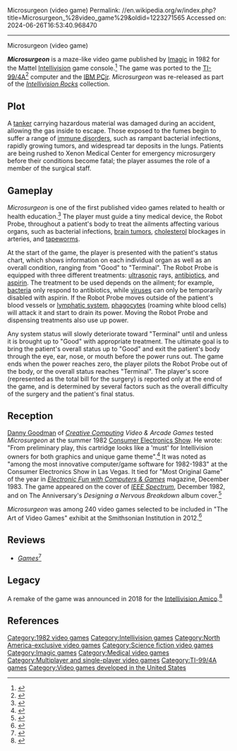Microsurgeon (video game)
Permalink: //en.wikipedia.org/w/index.php?title=Microsurgeon_%28video_game%29&oldid=1223271565
Accessed on: 2024-06-26T16:53:40.968470



------
Microsurgeon (video game)
{{COI|date=March 2013}}
{{Infobox video game
|title = Microsurgeon
|image = Microsurgeon (video game).jpg
|caption =
|developer = [[Imagic]]
|publisher = Imagic
|designer = Rick Levine<ref name="giantlist">{{cite web|title=The Giant List of Classic Game Programmers |url=https://dadgum.com/giantlist/ |last1=Hague |first1=James}}</ref>
|released = {{vgrelease|NA|1982}}
|genre =
|modes = [[Single-player video game|Single-player]], [[Multiplayer video game|multiplayer]]
|platforms = [[Intellivision]], [[TI-99/4A]], [[IBM PCjr]]
}}

'''''Microsurgeon''''' is a maze-like video game published by [[Imagic]] in 1982 for the Mattel [[Intellivision]] game console.<ref>{{cite web|url=http://www.gamefaqs.com/console/intellivision/home/577027.html |title=Microsurgeon for Intellivision |publisher=GameFAQs |date= |access-date=2012-02-10}}</ref> The game was ported to the [[TI-99/4A]]<ref>{{cite web|author=TI-99/4A Videogame House |url=http://www.videogamehouse.net/microsurgeon.html |title=TI-99/4A Videogame House - Microsurgeon |publisher=Videogamehouse.net |date= |access-date=2012-02-10}}</ref> computer and the [[IBM PCjr]]. ''Microsurgeon'' was re-released as part of the ''[[Intellivision Rocks]]'' collection.

==Plot==
A [[Tanker (ship)|tanker]] carrying hazardous material was damaged during an accident, allowing the gas inside to escape. Those exposed to the fumes begin to suffer a range of [[immune disorder]]s, such as rampant bacterial infections, rapidly growing tumors, and widespread tar deposits in the lungs. Patients are being rushed to Xenon Medical Center for emergency microsurgery before their conditions become fatal; the player assumes the role of a member of the surgical staff.

==Gameplay==
''Microsurgeon'' is one of the first published video games related to health or health education.<ref>{{cite web|url=http://www.healthcareguy.com/2009/05/31/guest-article-why-games-matter-in-healthcare/ |title=Why Games Matter In Healthcare |publisher=Healthcareguy.com |date= 31 May 2009|access-date=2012-05-15}}</ref> The player must guide a tiny medical device, the Robot Probe, throughout a patient's body to treat the ailments affecting various organs, such as bacterial infections, [[brain tumors]], [[cholesterol]] blockages in arteries, and [[tapeworms]].

At the start of the game, the player is presented with the patient's status chart, which shows information on each individual organ as well as an overall condition, ranging from "Good" to "Terminal". The Robot Probe is equipped with three different treatments: [[ultrasound|ultrasonic]] rays, [[antibiotics]], and [[aspirin]]. The treatment to be used depends on the ailment; for example, [[bacteria]] only respond to antibiotics, while [[virus]]es can only be temporarily disabled with aspirin. If the Robot Probe moves outside of the patient's blood vessels or [[lymphatic system]], [[phagocytes]] (roaming white blood cells) will attack it and start to drain its power. Moving the Robot Probe and dispensing treatments also use up power.

Any system status will slowly deteriorate toward "Terminal" until and unless it is brought up to "Good" with appropriate treatment. The ultimate goal is to bring the patient's overall status up to "Good" and exit the patient's body through the eye, ear, nose, or mouth before the power runs out. The game ends when the power reaches zero, the player pilots the Robot Probe out of the body, or the overall status reaches "Terminal". The player's score (represented as the total bill for the surgery) is reported only at the end of the game, and is determined by several factors such as the overall difficulty of the surgery and the patient's final status.

==Reception==
[[Danny Goodman]] of ''[[Creative Computing]] Video & Arcade Games'' tested ''Microsurgeon'' at the summer 1982 [[Consumer Electronics Show]]. He wrote: "From preliminary play, this cartridge looks like a 'must' for Intellivision owners for both graphics and unique game theme".<ref name="goodman1983spring">{{Cite magazine |last=Goodman |first=Danny |author-link=Danny Goodman |date=Spring 1983 |title=Home Video Games: Video Games Update |url=http://www.atarimagazines.com/cva/v1n1/vgupdate.php |magazine=Creative Computing Video & Arcade Games |page=32}}</ref> It was noted as "among the most innovative computer/game software for 1982-1983" at the Consumer Electronics Show in Las Vegas. It tied for "Most Original Game" of the year in ''[[Electronic Fun with Computers & Games]]'' magazine, December 1983. The game appeared on the cover of ''[[IEEE Spectrum]]'', December 1982, and on The Anniversary's ''Designing a Nervous Breakdown'' album cover.<ref>{{cite web|author=Steven A. Orth |url=http://www.intvfunhouse.com/oddsnends/music/ |title=Musical References to Intellivision |publisher=INTV Funhouse |date=2006-05-13 |access-date=2012-02-10}}</ref>

''Microsurgeon'' was among 240 video games selected to be included in "The Art of Video Games" exhibit at the Smithsonian Institution in 2012.<ref>{{cite web|url=http://americanart.si.edu/exhibitions/archive/2012/games/ |title=Exhibitions: The Art of Video Games / American Art |publisher=Americanart.si.edu |date= |access-date=2012-02-10}}</ref>

==Reviews==
*''[[Games (magazine)|Games]]''<ref>{{cite web | url=https://archive.org/details/games-34-1982-december/page/n51/mode/2up | title=GAMES Magazine #34 | date=December 1982 }}</ref>

==Legacy==
A remake of the game was announced in 2018 for the [[Intellivision Amico]].<ref>{{cite press release|title=Intellivision® Reveals Initial Details For The Upcoming Amico™ Home Video Game Console!|url=https://www.prnewswire.com/news-releases/intellivision-reveals-initial-details-for-the-upcoming-amico-home-video-game-console-300734998.html|website=PR Newswire}}</ref>

==References==
{{Reflist}}

[[Category:1982 video games]]
[[Category:Intellivision games]]
[[Category:North America-exclusive video games]]
[[Category:Science fiction video games]]
[[Category:Imagic games]]
[[Category:Medical video games]]
[[Category:Multiplayer and single-player video games]]
[[Category:TI-99/4A games]]
[[Category:Video games developed in the United States]]